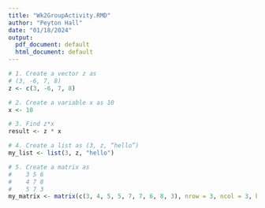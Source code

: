 ```yaml
---
title: "Wk2GroupActivity.RMD"
author: "Peyton Hall"
date: "01/18/2024"
output:
  pdf_document: default
  html_document: default
---
```


```r
# 1. Create a vector z as
# (3, -6, 7, 8)
z <- c(3, -6, 7, 8)
```

```r
# 2. Create a variable x as 10
x <- 10
```

```r
# 3. Find z*x
result <- z * x
```

```r
# 4. Create a list as (3, z, “hello”)
my_list <- list(3, z, "hello")
```

```r
# 5. Create a matrix as
#    3 5 6
#    4 7 8
#    5 7 3
my_matrix <- matrix(c(3, 4, 5, 5, 7, 7, 6, 8, 3), nrow = 3, ncol = 3, byrow = TRUE)
```

